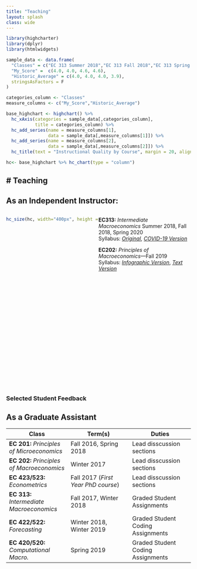 ```yaml
---
title: "Teaching" 
layout: splash
class: wide 
---
```



```r
library(highcharter) 
library(dplyr)
library(htmlwidgets)

sample_data <- data.frame(
  "Classes" = c("EC 313 Summer 2018","EC 313 Fall 2018","EC 313 Spring 2020","EC 202 Fall 2019"),
  "My_Score" =  c(4.0, 4.0, 4.6, 4.6),
  "Historic_Average" = c(4.0, 4.0, 4.0, 3.9),
  stringsAsFactors = F
)

categories_column <- "Classes"
measure_columns <- c("My_Score","Historic_Average")

base_highchart <- highchart() %>%
  hc_xAxis(categories = sample_data[,categories_column],
           title = categories_column) %>%
  hc_add_series(name = measure_columns[1],
                data = sample_data[,measure_columns[1]]) %>%
  hc_add_series(name = measure_columns[2],
                data = sample_data[,measure_columns[2]]) %>%
  hc_title(text = "Instructional Quality by Course", margin = 20, align = "left")

hc<- base_highchart %>% hc_chart(type = "column")
```

# Teaching
---

## As an Independent Instructor:

<div style="width:50%; height:500px;float:left" markdown="1"> 
```r
hc_size(hc, width="400px", height = "350px")
```
</div>

<div style="width:50%; height:500px;float:right" markdown="1"> 

**EC313:** *Intermediate Macroeconomics*
   Summer 2018, Fall 2018, Spring 2020  
   Syllabus: [*Original*](../images/EC313_F2018.pdf), [*COVID-19 Version*](../images/EC313_SP20.pdf)
   
**EC202:** *Principles of Macroeconomics*&mdash;Fall 2019  
  Syllabus: [*Infographic Version*](../images/ec202-fall2019_40286598.pdf), [*Text Version*](../images/EC202_F19.pdf)
  
</div> 



### Selected Student Feedback



  
## As a Graduate Assistant 

| **Class** |  **Term(s)** | **Duties** |
|---|---|---|
|**EC 201:** *Principles of Microeconomics*| Fall 2016, Spring 2018 | Lead disscussion sections |  
|**EC 202:** *Principles of Macroeconomics* | Winter 2017 | Lead disscussion sections |  
|**EC 423/523:** *Econometrics*  | Fall 2017  (*First Year PhD course*) | Lead disscussion sections |   
|**EC 313:** *Intermediate Macroeconomics* | Fall 2017, Winter 2018| Graded Student Assignments |
|**EC 422/522:** *Forecasting* | Winter 2018, Winter 2019 | Graded Student Coding Assignments |
|**EC 420/520:** *Computational Macro.* | Spring 2019| Graded Student Coding Assignments |


